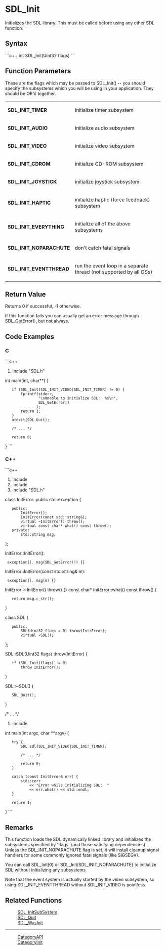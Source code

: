 <!-- pragma section-numbers off -->
<!-- pragma disable-camelcase -->

= SDL_Init =
Initializes the SDL library.  This must be called before using any other SDL function.


== Syntax ==
```c++
int SDL_Init(Uint32 flags)
```

== Function Parameters ==
These are the flags which may be passed to SDL_Init() -- you should
specify the subsystems which you will be using in your application.  They should be OR'd together.  

{|
|'''SDL_INIT_TIMER'''
|initialize timer subsystem
|-
|'''SDL_INIT_AUDIO'''
|initialize audio subsystem
|-
|'''SDL_INIT_VIDEO'''
|initialize video subsystem
|-
|'''SDL_INIT_CDROM'''
|initialize CD-ROM subsystem
|-
|'''SDL_INIT_JOYSTICK'''
|initialize joystick subsystem
|-
|'''SDL_INIT_HAPTIC'''
|initialize haptic (force feedback) subsystem
|-
|'''SDL_INIT_EVERYTHING'''
|initialize all of the above subsystems
|-
|'''SDL_INIT_NOPARACHUTE'''
|don't catch fatal signals
|-
|'''SDL_INIT_EVENTTHREAD'''
|run the event loop in a separate thread (not supported by all OSs)
|}

== Return Value ==
Returns 0 if successful, -1 otherwise.

If this function fails you can usually get an error message through [[SDL_GetError]](), but not always.

== Code Examples ==
=== C ===
```c++
#include "SDL.h"

int main(int, char**)  {
    if (SDL_Init(SDL_INIT_VIDEO|SDL_INIT_TIMER) != 0) {
        fprintf(stderr, 
                "\nUnable to initialize SDL:  %s\n", 
                SDL_GetError()
               );
        return 1;
    }
    atexit(SDL_Quit);
  
    /* ... */
  
    return 0;
}
```

=== C++ ===
```c++
#include <exception>
#include <string>
#include "SDL.h"

class InitError: public std::exception {
    public:
        InitError();
        InitError(const std::string&);
        virtual ~InitError() throw();
        virtual const char* what() const throw();
    private:
        std::string msg;
};

InitError::InitError():
  exception(), msg(SDL_GetError()) {}
InitError::InitError(const std::string& m):
  exception(), msg(m) {}
InitError::~InitError() throw() {}
const char* InitError::what() const throw() {
    return msg.c_str();
}

class SDL {
    public:
        SDL(Uint32 flags = 0) throw(InitError);
        virtual ~SDL();
};

SDL::SDL(Uint32 flags) throw(InitError) {
    if (SDL_Init(flags) != 0)
        throw InitError();
}

SDL::~SDL() {
    SDL_Quit();
}

/* ... */

#include <iostream>

int main(int argc, char **argv) {
    try {
        SDL sdl(SDL_INIT_VIDEO|SDL_INIT_TIMER);

        /* ... */

        return 0;
    }

    catch (const InitError& err) {
        std::cerr
            << "Error while initializing SDL:  " 
            << err.what() << std::endl;
    }
    
    return 1;
}
```

== Remarks ==
This function loads the SDL dynamically linked library and initializes 
the subsystems specified by 'flags' (and those satisfying dependencies).
Unless the SDL_INIT_NOPARACHUTE flag is set, it will install cleanup
signal handlers for some commonly ignored fatal signals (like SIGSEGV).

You can call SDL_Init(0) or SDL_Init(SDL_INIT_NOPARACHUTE) to initialize SDL without initializing any subsystems.

Note that the event system is actually started by the video subsystem, so using SDL_INIT_EVENTTHREAD without SDL_INIT_VIDEO is pointless.

== Related Functions ==
:[[SDL_InitSubSystem]] 
:[[SDL_Quit]] 
:[[SDL_WasInit]] 

----
:[[CategoryAPI]]
:[[CategoryInit]]
